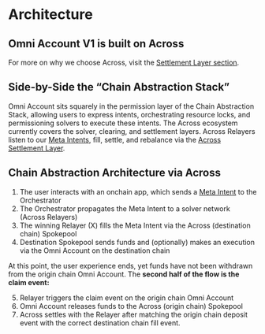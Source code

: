 # Architecture 

## Omni Account V1 is built on Across

For more on why we choose Across, visit the [Settlement Layer section](/omni-account/architecture/settlement-layer).

## Side-by-Side the “Chain Abstraction Stack”

Omni Account sits squarely in the permission layer of the Chain Abstraction Stack, allowing users to express intents, orchestrating resource locks, and permissioning solvers to execute these intents. The Across ecosystem currently covers the solver, clearing, and settlement layers. Across Relayers listen to our [Meta Intents](/omni-account/meta-intents), fill, settle, and rebalance via the [Across Settlement Layer](/omni-account/architecture/settlement-layer). 

## Chain Abstraction Architecture via Across

1. The user interacts with an onchain app, which sends a [Meta Intent](/omni-account/meta-intent) to the Orchestrator
2. The Orchestrator propagates the Meta Intent to a solver network (Across Relayers)
3. The winning Relayer (X) fills the Meta Intent via the Across (destination chain) Spokepool
4. Destination Spokepool sends funds and (optionally) makes an execution via the Omni Account on the destination chain 

At this point, the user experience ends, yet funds have not been withdrawn from the origin chain Omni Account. The **second half of the flow is the claim event:**

5. Relayer triggers the claim event on the origin chain Omni Account 
6. Omni Account releases funds to the Across (origin chain) Spokepool
7. Across settles with the Relayer after matching the origin chain deposit event with the correct destination chain fill event.  
